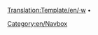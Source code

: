 <noinclude>[[Translation:Template/en/·w]]</noinclude><includeonly>&nbsp;•</span> <span style="white-space:nowrap"></includeonly><noinclude>[[Category:en/Navbox]]</noinclude>